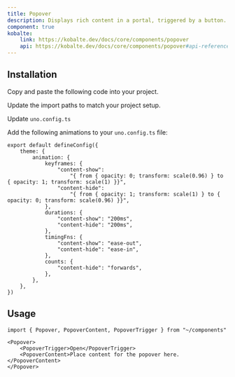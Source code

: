 ```yaml
---
title: Popover
description: Displays rich content in a portal, triggered by a button.
component: true
kobalte:
    link: https://kobalte.dev/docs/core/components/popover
    api: https://kobalte.dev/docs/core/components/popover#api-reference
---
```


<ComponentExample src="/src/components/examples/popover/demo.tsx">
	<PopoverDemo />
</ComponentExample>

## Installation

<Steps>

<Step>Copy and paste the following code into your project.</Step>

<ComponentSource src="/src/components/ui/popover.tsx" />

<Step>Update the import paths to match your project setup.</Step>

<Step>Update `uno.config.ts`</Step>

Add the following animations to your `uno.config.ts` file:

```tsx title="uno.config.ts" {3-28}
export default defineConfig({
	theme: {
		animation: {
			keyframes: {
				"content-show":
					"{ from { opacity: 0; transform: scale(0.96) } to { opacity: 1; transform: scale(1) }}",
				"content-hide":
					"{ from { opacity: 1; transform: scale(1) } to { opacity: 0; transform: scale(0.96) }}",
			},
			durations: {
				"content-show": "200ms",
				"content-hide": "200ms",
			},
			timingFns: {
				"content-show": "ease-out",
				"content-hide": "ease-in",
			},
			counts: {
				"content-hide": "forwards",
			},
		},
	},
})
```

</Steps>

## Usage

```tsx
import { Popover, PopoverContent, PopoverTrigger } from "~/components"
```

```tsx
<Popover>
	<PopoverTrigger>Open</PopoverTrigger>
	<PopoverContent>Place content for the popover here.</PopoverContent>
</Popover>
```
